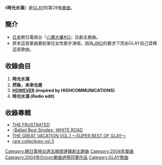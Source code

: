 {{lead section|time=2013-06-13T10:20:22+00:00}}
{{unreferenced|time=2013-06-13T10:20:22+00:00}}
{{Infobox Single
| Name           = 時光水滴(時の雫)
| Artist         = [[GLAY|GLAY]]
| Album          = [[THE_FRUSTRATED|THE FRUSTRATED]]
| A-side         = 時光水滴(時の雫)
| B-side         = 然後，未來也是<br />[[HOWEVER|HOWEVER]] (inspired by HIGHCOMMUNICATIONS)
| Released       = 2004年1月28日
| Format         = 
| Recorded       = 
| Genre          = [[J-POP|J-POP]]
| Length         = 
| Label          = UNLIMITED GROUP<br> [[EMI|EMI]]
| Writer         = 
| Producer       = [[佐久間正英|佐久間正英]]
| Certification  = 白金（[[日本唱片協會|日本唱片協會]]）
| Chart position = 當週排行第1名（[[ORICON|ORICON]]）
*2004年年度第46名（ORICON）
| Last single    = [[BEAUTIFUL_DREAMER／STREET_LIFE|BEAUTIFUL DREAMER／STREET LIFE]]<br /> （2003年）
| This single    = '''時光水滴(時の雫)'''<br /> （2004年）
| Next single    = [[天使的贈禮/超越巔峰，靈魂無限|天使的贈禮/超越巔峰，靈魂無限]](天使のわけまえ/ピーク果てしなく ソウル限りなく)<br /> （2004年）
}}
《'''時光水滴'''》是[[GLAY|GLAY]]的第29張[[單曲|單曲]]。

== 簡介 ==
*[[日本|日本]]朝日電視台『[[心魔大審判2|心魔大審判2]]』日劇主題曲。
*原本這首單曲要給某位女性歌手演唱，因為[[JIRO|JIRO]]的要求下而由GLAY自己詮釋這首歌曲。

== 收錄曲目 ==
#'''時光水滴'''
#'''然後，未來也是'''
#'''[[HOWEVER|HOWEVER]] (inspired by HIGHCOMMUNICATIONS)'''
#'''時光水滴 (Radio edit)'''

== 收錄專輯 ==
*[[THE_FRUSTRATED|THE FRUSTRATED]]
*[[-Ballad_Best_Singles-_WHITE_ROAD|-Ballad Best Singles- WHITE ROAD]]
*[[THE_GREAT_VACATION_VOL.1_〜SUPER_BEST_OF_GLAY〜|THE GREAT VACATION VOL.1 〜SUPER BEST OF GLAY〜]] 
*[[rare_collectives_vol.3|rare collectives vol.3]]
{{Oricon單曲週榜冠軍 (2004年)}}
{{DEFAULTSORT:Tsuki no Shizuku}}
[[Category:朝日電視台週五晚間連續劇主題曲|Category:朝日電視台週五晚間連續劇主題曲]]
[[Category:2004年單曲|Category:2004年單曲]]
[[Category:2004年Oricon單曲週榜冠軍作品|Category:2004年Oricon單曲週榜冠軍作品]]
[[Category:GLAY歌曲|Category:GLAY歌曲]]